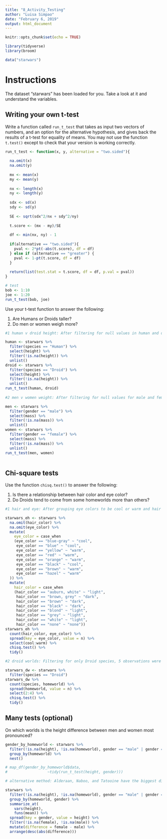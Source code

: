 ```yaml
---
title: "8_Activity_Testing"
author: "Luisa Simpao"
date: "February 6, 2019"
output: html_document
---
```


```r
knitr::opts_chunk$set(echo = TRUE)
```

```r
library(tidyverse)
library(broom)

data("starwars")

```

# Instructions

The dataset "starwars" has been loaded for you.  Take a look at it and understand the variables. 

## Writing your own t-test

Write a function called `run_t_test` that takes as input two vectors of numbers, and an option for the alternative hypothesis, and gives back the results of a t-test for equality of means.  You may not use the function `t.test()` except to check that your version is working correctly.

```r
run_t_test <- function(x, y, alternative = "two.sided"){
  
  na.omit(x)
  na.omit(y)
  
  mx <- mean(x)
  my <- mean(y)
  
  nx <- length(x)
  ny <- length(y)
  
  sdx <- sd(x)
  sdy <- sd(y)
  
  SE <- sqrt(sdx^2/nx + sdy^2/ny)
  
  t.score <- (mx - my)/SE
  
  df <- min(nx, ny) - 1
  
  if(alternative == "two.sided"){
    pval <- 2*pt(-abs(t.score), df = df)
  } else if (alternative == "greater") {
    pval <- 1-pt(t.score, df = df)
  }
  
  return(list(test.stat = t.score, df = df, p.val = pval))
}

# test
bob <- 1:10
joe <- 1:20
run_t_test(bob, joe)
```

Use your t-test function to answer the following:

1. Are Humans or Droids taller?
2. Do men or women weigh more?

```r

#1 human v droid height: After filtering for null values in human and droid heights, a t-test was conducted. At the 0.05 significance level, there does not appear to be a significant difference (p-value = 0.2549) between Droid and Human's heights in the Star Wars universe. It is fair to mention that there were less droids (4) than humans (31) accounted for in this test, so these may not be fair results.

human <- starwars %>%
  filter(species == "Human") %>%
  select(height) %>% 
  filter(!is.na(height)) %>% 
  unlist()
droid <- starwars %>%
  filter(species == "Droid") %>%
  select(height) %>% 
  filter(!is.na(height)) %>%
  unlist()
run_t_test(human, droid)
  
#2 men v women weight: After filtering for null values for male and female characters only, a t-test was conducted. At the 0.05 significance level, there appears to be a significant difference (p-value = 0.00044) between the mass of male and female characters in the Star Wars Universe.

men <- starwars %>%
  filter(gender == "male") %>%
  select(mass) %>% 
  filter(!is.na(mass)) %>% 
  unlist()
women <- starwars %>%
  filter(gender == "female") %>%
  select(mass) %>% 
  filter(!is.na(mass)) %>%
  unlist()
run_t_test(men, women)
  
```

## Chi-square tests

Use the function `chisq.test()` to answer the following:

1. Is there a relationship between hair color and eye color?
2. Do Droids tend to come from some homeworlds more than others?

```r

#1 hair and eye: After grouping eye colors to be cool or warm and hair colors to be light, dark, or none, based on the generated p-value, there does not appear to be a significant difference in eye colors dependingo on the different hair colors that characters in the Star Wars universe.

starwars_eh <- starwars %>%
  na.omit(hair_color) %>%
  na.omit(eye_color) %>% 
  mutate(
    eye_color = case_when
    (eye_color == "blue-gray" ~ "cool",
     eye_color == "blue" ~ "cool",
     eye_color == "yellow" ~ "warm",
     eye_color == "red" ~ "warm",
     eye_color == "orange" ~ "warm",
     eye_color == "black" ~ "cool",
     eye_color == "brown" ~ "warm",
     eye_color == "hazel" ~ "warm"
  )) %>%
  mutate(
    hair_color = case_when
    (hair_color == "auburn, white" ~ "light",
     hair_color == "brown, grey" ~ "dark",
     hair_color == "brown" ~ "dark",
     hair_color == "black" ~ "dark",
     hair_color == "blond" ~ "light",
     hair_color == "grey" ~ "light",
     hair_color == "white" ~ "light",
     hair_color == "none" ~ "none"))
starwars_eh %>%
  count(hair_color, eye_color) %>%
  spread(key = eye_color, value = n) %>% 
  select(cool:warm) %>%
  chisq.test() %>%
  tidy()

#2 droid worlds: Filtering for only Droid species, 5 observations were pulled. I chose not to filter for NA in homeworlds as not having a homeworld (i.e. being made on a ship), still counts as a droid origin. Based on the generated p-value, there does not seem to be a significant difference in where droid come from. However, we need to remember that only 5 droids were accounted for in our data, so this is not a fair sample or representation of the entire Droid population.

starwars_dw <- starwars %>% 
  filter(species == "Droid")
starwars_dw %>% 
  count(species, homeworld) %>%
  spread(homeworld, value = n) %>%
  select(2:4) %>% 
  chisq.test() %>% 
  tidy()

```

## Many tests (optional)

On which worlds is the height difference between men and women most pronounced?

```r
gender_by_homeworld <- starwars %>% 
  filter(!is.na(height), !is.na(homeworld), gender == "male" | gender == "female") %>%
  group_by(homeworld) %>% 
  nest()

# map_df(gender_by_homeworld$data, 
#                  ~tidy(run_t_test(height, gender)))

# alternative method: Alderaan, Naboo, and Tatooine have the biggest differences in height.

starwars %>% 
  filter(!is.na(height), !is.na(homeworld), gender == "male" | gender == "female") %>%
  group_by(homeworld, gender) %>% 
  summarize_at(
    vars(height), 
    funs(mean)) %>% 
  spread(key = gender, value = height) %>%
  filter(!is.na(female), !is.na(male)) %>% 
  mutate(difference = female - male) %>%
  arrange(desc(abs(difference)))

```



